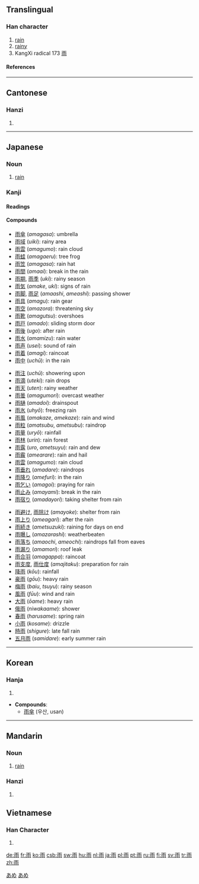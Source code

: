 ==Translingual==
===Han character===
{{Han char|rn=173|rad=雨|as=00|sn=8|four=1022<sub>7</sub>|canj=一中月卜 (MLBY)}}
# [[rain]]
# [[rainy]]
# KangXi radical 173 [[Index:Chinese radical/雨|雨]]
====References====
{{Han ref|kx=1371.180|dkj=42210|dj=1878.010|hdz=64057.010|uh=96E8|ud=38632|bh=AB42|bd=43842}}
----
==Cantonese==
===Hanzi===
{{yue-hanzi|jyut=|y=yu5}}
# {{defn|Cantonese}}
----
== Japanese ==
[[Category:1000 Japanese basic words|あめ]]
===Noun===
{{ja-noun|k|hira=あめ|rom=ame|hidx=あめ}}
# [[rain]]
[[Category:ja:Weather|あめ]]
===Kanji===
{{ja-kanji|grade=1|rs=雨00}}
====Readings====
{{ja-readings|on=[[う]] (''u'')|kun=[[あめ]] (''ame''), [[あま]] (''ama''), [[さめ]] (''same'')}}
====Compounds====
{{top3}}
*[[雨傘]] (''amagasa''): umbrella
*[[雨域]] (''uiki''): rainy area
*[[雨雲]] (''amagumo''): rain cloud
*[[雨蛙]] (''amagaeru''): tree frog
*[[雨笠]] (''amagasa''): rain hat
*[[雨間]] (''amaai''): break in the rain
*[[雨期]], [[雨季]] (''uki''): rainy season
*[[雨気]] (''amake'', ''uki''): signs of rain
*[[雨脚]], [[雨足]] (''amaashi'', ''ameashi''): passing shower
*[[雨具]] (''amagu''): rain gear
*[[雨空]] (''amazora''): threatening sky
*[[雨靴]] (''amagutsu''): overshoes
*[[雨戸]] (''amado''): sliding storm door
*[[雨後]] (''ugo''): after rain
*[[雨水]] (''amamizu''): rain water
*[[雨声]] (''usei''): sound of rain
*[[雨着]] (''amagi''): raincoat
*[[雨中]] (''uchū''): in the rain
{{mid3}}
*[[雨注]] (''uchū''): showering upon
*[[雨滴]] (''uteki''): rain drops
*[[雨天]] (''uten''): rainy weather
*[[雨曇]] (''amagumori''): overcast weather
*[[雨樋]] (''amadoi''): drainspout
*[[雨氷]] (''uhyō''): freezing rain
*[[雨風]] (''amakaze'', ''amekaze''): rain and wind
*[[雨粒]] (''amatsubu'', ''ametsubu''): raindrop
*[[雨量]] (''uryō''): rainfall
*[[雨林]] (''urin''): rain forest
*[[雨露]] (''uro'', ''ametsuyu''): rain and dew
*[[雨霰]] (''amearare''): rain and hail
*[[雨雲]] (''amagumo''): rain cloud
*[[雨垂れ]] (''amadare''): raindrops
*[[雨降り]] (''amefuri''): in the rain
*[[雨乞い]] (''amagoi''): praying for rain
*[[雨止み]] (''amayami''): break in the rain
*[[雨宿り]] (''amadayori''): taking shelter from rain
{{mid3}}
*[[雨避け]], [[雨除け]] (''amayoke''): shelter from rain
*[[雨上り]] (''ameagari''): after the rain
*[[雨続き]] (''ametsuzuki''): raining for days on end
*[[雨曝し]] (''amazarashi''): weatherbeaten
*[[雨落ち]] (''amaochi'', ''ameochi''): raindrops fall from eaves
*[[雨漏り]] (''amamori''): roof leak
*[[雨合羽]] (''amagappa''): raincoat
*[[雨支度]], [[雨仕度]] (''amajitaku''): preparation for rain
*[[降雨]] (''kōu''): rainfall
*[[豪雨]] (''gōu''): heavy rain
*[[梅雨]] (''baiu'', ''tsuyu''): rainy season
*[[風雨]] (''fūu''): wind and rain
*[[大雨]] (''ōame''): heavy rain
*[[俄雨]] (''niwakaame''): shower
*[[春雨]] (''harusame''): spring rain
*[[小雨]] (''kosame''): drizzle
*[[時雨]] (''shigure''): late fall rain
*[[五月雨]] (''samidare''): early summer rain
{{bottom}}
----

==Korean==
===Hanja===
{{ko-hanja|hangeul=[[우]]|eumhun=비|rv=u|mr=u|y=wu}}
# {{defn|Korean}}

* '''Compounds''':
**[[雨傘]] (우산, usan)
----
==Mandarin==

===Noun===
{{cmn-noun|ts|pin=yǔ|pint=yu3|rs=雨00}}

#[[rain]]

===Hanzi===
{{cmn-hanzi|pin=[[yǔ]] ([[yu3]])|wg=yü<sup>3</sup>}}
# {{defn|Mandarin}}

==Vietnamese==

===Han Character===
{{vi-hantu|[[vũ]]}}

# {{defn|Vietnamese}}

[[de:雨]]
[[fr:雨]]
[[ko:雨]]
[[csb:雨]]
[[sw:雨]]
[[hu:雨]]
[[nl:雨]]
[[ja:雨]]
[[pl:雨]]
[[pt:雨]]
[[ru:雨]]
[[fi:雨]]
[[sv:雨]]
[[tr:雨]]
[[zh:雨]]